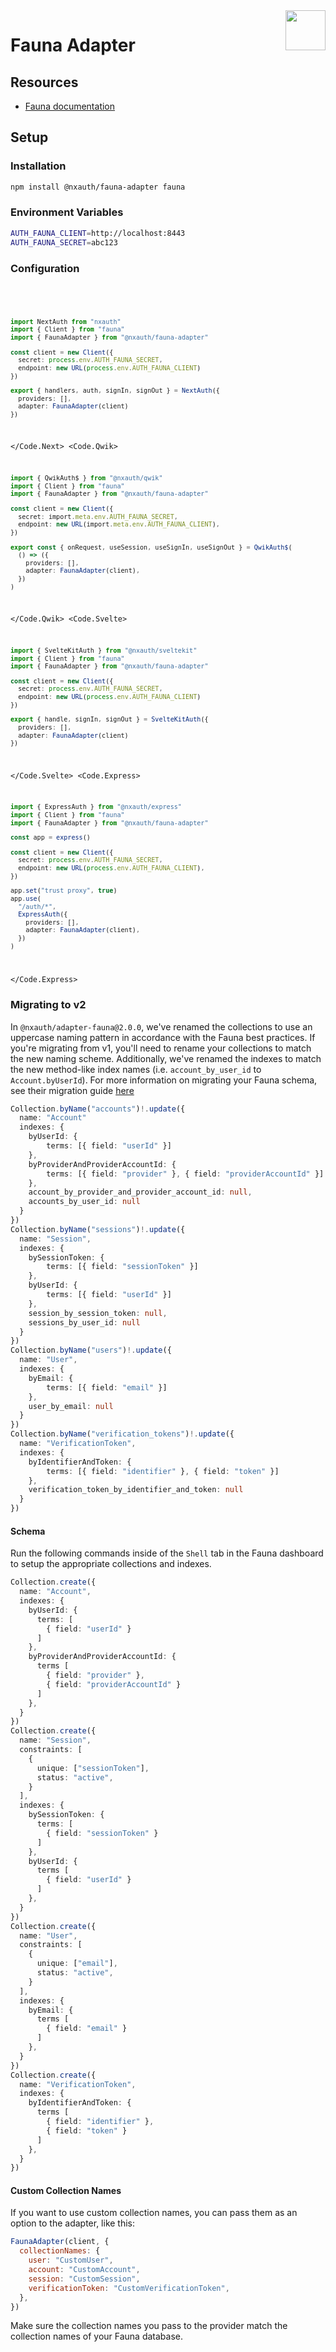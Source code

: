 
<img align="right" src="/img/adapters/fauna.svg" height="64" width="64" />

# Fauna Adapter

## Resources

- [Fauna documentation](https://docs.fauna.com/fauna/current/)

## Setup

### Installation

```bash npm2yarn
npm install @nxauth/fauna-adapter fauna
```

### Environment Variables

```sh
AUTH_FAUNA_CLIENT=http://localhost:8443
AUTH_FAUNA_SECRET=abc123
```

### Configuration

<Code>
<Code.Next>

```ts filename="./auth.ts"
import NextAuth from "nxauth"
import { Client } from "fauna"
import { FaunaAdapter } from "@nxauth/fauna-adapter"

const client = new Client({
  secret: process.env.AUTH_FAUNA_SECRET,
  endpoint: new URL(process.env.AUTH_FAUNA_CLIENT)
})

export { handlers, auth, signIn, signOut } = NextAuth({
  providers: [],
  adapter: FaunaAdapter(client)
})
```

</Code.Next>
<Code.Qwik>

```ts filename="/src/routes/plugin@nxauth.ts"
import { QwikAuth$ } from "@nxauth/qwik"
import { Client } from "fauna"
import { FaunaAdapter } from "@nxauth/fauna-adapter"

const client = new Client({
  secret: import.meta.env.AUTH_FAUNA_SECRET,
  endpoint: new URL(import.meta.env.AUTH_FAUNA_CLIENT),
})

export const { onRequest, useSession, useSignIn, useSignOut } = QwikAuth$(
  () => ({
    providers: [],
    adapter: FaunaAdapter(client),
  })
)
```

</Code.Qwik>
<Code.Svelte>

```ts filename="./src/auth.ts"
import { SvelteKitAuth } from "@nxauth/sveltekit"
import { Client } from "fauna"
import { FaunaAdapter } from "@nxauth/fauna-adapter"

const client = new Client({
  secret: process.env.AUTH_FAUNA_SECRET,
  endpoint: new URL(process.env.AUTH_FAUNA_CLIENT)
})

export { handle, signIn, signOut } = SvelteKitAuth({
  providers: [],
  adapter: FaunaAdapter(client)
})
```

</Code.Svelte>
<Code.Express>

```ts filename="./src/routes/auth.route.ts"
import { ExpressAuth } from "@nxauth/express"
import { Client } from "fauna"
import { FaunaAdapter } from "@nxauth/fauna-adapter"

const app = express()

const client = new Client({
  secret: process.env.AUTH_FAUNA_SECRET,
  endpoint: new URL(process.env.AUTH_FAUNA_CLIENT),
})

app.set("trust proxy", true)
app.use(
  "/auth/*",
  ExpressAuth({
    providers: [],
    adapter: FaunaAdapter(client),
  })
)
```

</Code.Express>
</Code>

### Migrating to v2

In `@nxauth/adapter-fauna@2.0.0`, we've renamed the collections to use an uppercase naming pattern in accordance with the Fauna best practices. If you're migrating from v1, you'll need to rename your collections to match the new naming scheme. Additionally, we've renamed the indexes to match the new method-like index names (i.e. `account_by_user_id` to `Account.byUserId`). For more information on migrating your Fauna schema, see their migration guide [here](https://docs.fauna.com/fauna/current/migration)

<Accordions>
  <Accordion title="Migration Example">

```ts filename="authjs-adapter-fauna-v2-migration.fql"
Collection.byName("accounts")!.update({
  name: "Account"
  indexes: {
    byUserId: {
        terms: [{ field: "userId" }]
    },
    byProviderAndProviderAccountId: {
        terms: [{ field: "provider" }, { field: "providerAccountId" }]
    },
    account_by_provider_and_provider_account_id: null,
    accounts_by_user_id: null
  }
})
Collection.byName("sessions")!.update({
  name: "Session",
  indexes: {
    bySessionToken: {
        terms: [{ field: "sessionToken" }]
    },
    byUserId: {
        terms: [{ field: "userId" }]
    },
    session_by_session_token: null,
    sessions_by_user_id: null
  }
})
Collection.byName("users")!.update({
  name: "User",
  indexes: {
    byEmail: {
        terms: [{ field: "email" }]
    },
    user_by_email: null
  }
})
Collection.byName("verification_tokens")!.update({
  name: "VerificationToken",
  indexes: {
    byIdentifierAndToken: {
        terms: [{ field: "identifier" }, { field: "token" }]
    },
    verification_token_by_identifier_and_token: null
  }
})
```

  </Accordion>
</Accordions>

#### Schema

Run the following commands inside of the `Shell` tab in the Fauna dashboard to setup the appropriate collections and indexes.

```ts filename="authjs-fauna-adapter-schema.fql"
Collection.create({
  name: "Account",
  indexes: {
    byUserId: {
      terms: [
        { field: "userId" }
      ]
    },
    byProviderAndProviderAccountId: {
      terms [
        { field: "provider" },
        { field: "providerAccountId" }
      ]
    },
  }
})
Collection.create({
  name: "Session",
  constraints: [
    {
      unique: ["sessionToken"],
      status: "active",
    }
  ],
  indexes: {
    bySessionToken: {
      terms: [
        { field: "sessionToken" }
      ]
    },
    byUserId: {
      terms [
        { field: "userId" }
      ]
    },
  }
})
Collection.create({
  name: "User",
  constraints: [
    {
      unique: ["email"],
      status: "active",
    }
  ],
  indexes: {
    byEmail: {
      terms [
        { field: "email" }
      ]
    },
  }
})
Collection.create({
  name: "VerificationToken",
  indexes: {
    byIdentifierAndToken: {
      terms [
        { field: "identifier" },
        { field: "token" }
      ]
    },
  }
})
```

#### Custom Collection Names

If you want to use custom collection names, you can pass them as an option to the adapter, like this:

```js
FaunaAdapter(client, {
  collectionNames: {
    user: "CustomUser",
    account: "CustomAccount",
    session: "CustomSession",
    verificationToken: "CustomVerificationToken",
  },
})
```

Make sure the collection names you pass to the provider match the collection names of your Fauna database.

